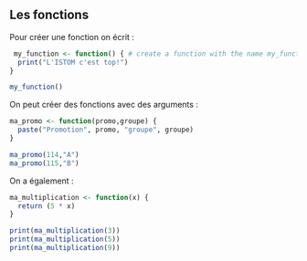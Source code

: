 ## Les fonctions  {.unnumbered}

Pour créer une fonction on écrit :

``` r
 my_function <- function() { # create a function with the name my_function
  print("L'ISTOM c'est top!")
} 

my_function()
```

On peut créer des fonctions avec des arguments :

``` r
ma_promo <- function(promo,groupe) {
  paste("Promotion", promo, "groupe", groupe)
}

ma_promo(114,"A")
ma_promo(115,"B") 
```

On a également :

``` r
ma_multiplication <- function(x) {
  return (5 * x)
}

print(ma_multiplication(3))
print(ma_multiplication(5))
print(ma_multiplication(9))
```

